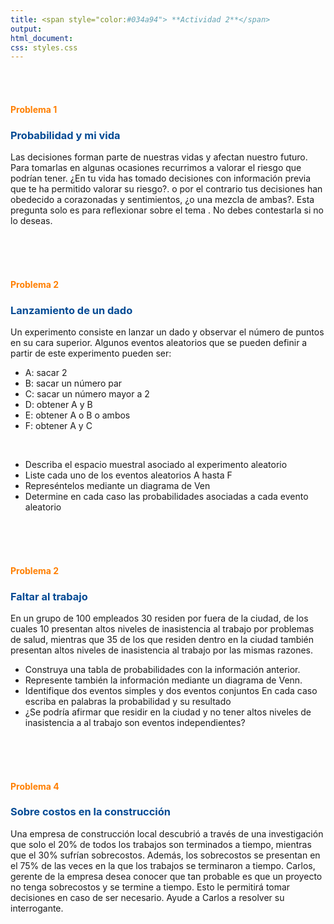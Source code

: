 ```yaml
---
title: <span style="color:#034a94"> **Actividad 2**</span>
output:
html_document:
css: styles.css
---
```


<br/><br/>

#### <span style="color:#FF7F00"> **Problema 1**</span>
### <span style="color:#034A94">**Probabilidad y mi vida**</span>

Las decisiones forman parte de nuestras vidas y afectan nuestro futuro. Para tomarlas en algunas  ocasiones recurrimos a valorar el riesgo que  podrían tener. ¿En tu vida has  tomado decisiones con información previa que te ha permitido valorar su riesgo?. o por el contrario tus decisiones han obedecido a corazonadas y sentimientos, ¿o una mezcla de ambas?. Esta pregunta solo es para reflexionar sobre el tema . No debes contestarla si no lo deseas.

</br></br></br>

#### <span style="color:#FF7F00"> **Problema 2**</span>
### <span style="color:#034A94">**Lanzamiento de un dado**</span> 

Un experimento consiste en lanzar un dado y observar el número de puntos en su cara superior. Algunos eventos aleatorios que se pueden definir a partir de este experimento pueden ser:

+ A: sacar 2
+ B: sacar un número par
+ C: sacar un número mayor a 2
+ D: obtener A y B
+ E: obtener A o B o ambos
+ F: obtener A y C 

</br>

+ Describa el espacio muestral asociado al experimento aleatorio
+ Liste cada uno de los eventos aleatorios A hasta F
+ Represéntelos mediante un diagrama de Ven
+ Determine en cada caso las probabilidades asociadas a cada evento aleatorio

</br></br></br>

#### <span style="color:#FF7F00"> **Problema 2**</span>
### <span style="color:#034A94">**Faltar al trabajo**</span>

En un grupo de  100 empleados 30 residen por fuera de la ciudad, de los cuales 10 presentan altos niveles de inasistencia al trabajo por problemas de salud, mientras que 35 de los que residen dentro en la ciudad también presentan altos niveles de inasistencia al trabajo por las mismas razones.
	
+ Construya una tabla de probabilidades con la información anterior.
+ Represente también la información mediante un diagrama de Venn. 
+ Identifique dos eventos simples y dos eventos conjuntos En cada caso escriba en palabras la probabilidad y su resultado
+ ¿Se podría afirmar que residir en la ciudad y no tener altos niveles de inasistencia a al trabajo son eventos independientes?


</br></br></br>

#### <span style="color:#FF7F00"> **Problema 4**</span>
### <span style="color:#034A94">**Sobre costos en la construcción**</span>

Una empresa de construcción local descubrió a través de una investigación que solo el 20\% de todos los trabajos son terminados a tiempo, mientras que el 30\% sufrían sobrecostos. Además, los sobrecostos se presentan en el 75\% de las veces en la que los trabajos se terminaron a tiempo.  Carlos, gerente de la empresa desea conocer que tan probable es que un proyecto no tenga sobrecostos y se termine a tiempo. Esto le permitirá tomar decisiones en caso de ser necesario. Ayude a Carlos a resolver su interrogante.








	